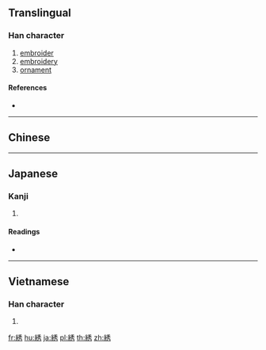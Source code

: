 {{character info/new}}
{{also|繡|绣}}
==Translingual==

===Han character===
{{Han char|rn=120|rad=糸|as=07|sn=13|four=22927|canj=VFHDS|ids=⿰糹秀}}

# [[embroider]]
# [[embroidery]]
# [[ornament]]

====References====
* {{Han ref|kx=0925.090|dkj=27493|dj=1360.170|hdz=53405.030|uh=7D89|ud=32137}}

----

==Chinese==
{{zh-see|繡|v}}

----

==Japanese==

===Kanji===
{{ja-kanji|grade=|rs=糸07}}

# {{defn|lang=ja|sort=糸07}}

====Readings====
* {{ja-readings|on=[[とう]] (tō), [[しゅう]] (shū), [[つ]] (tsu)|kun=[[ぬいとり]] (nuitori)|nanori=}}

----

==Vietnamese==

===Han character===
{{vi-hantu|[[tú]]|rs=糸07}}

# {{defn|lang=vi|sort=糸07}}

[[fr:綉]]
[[hu:綉]]
[[ja:綉]]
[[pl:綉]]
[[th:綉]]
[[zh:綉]]